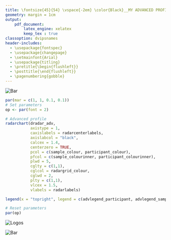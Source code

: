 ---
title: \fontsize{45}{54} \vspace{-2em} \color{Black}__MY ADVANCED PROFILE__
geometry: margin = 1cm
output:
    pdf_document:
        latex_engine: xelatex
        keep_tex : true
classoption: dvipsnames
header-includes:
  - \usepackage{fontspec}
  - \usepackage{changepage}
  - \setmainfont{Arial}
  - \usepackage{titling}
  - \pretitle{\begin{flushleft}}
  - \posttitle{\end{flushleft}}
  - \pagenumbering{gobble}
---
<!-- Decision-Making Profile
15.02.2022 -->
\vspace{-3.3em}

![Bar](bar.png){height=20%)}\

```{r chunk1, echo = FALSE, warning = FALSE, fig.align = "center", fig.width = 11, fig.height = 8}
par(mar = c(1, 1, 0.1, 0.1))
# Set parameters
op <- par(font = 2)

# Advanced profile
radarchart(dradar_adv,
           axistype = 1,
           caxislabels = radarcenterlabels,
           axislabcol = "black",
           calcex = 1.4,
           centerzero = TRUE,
           pcol = c(sample_colour, participant_colour),
           pfcol = c(sample_colourinner, participant_colourinner),
           plwd = 5,
           cglty = c(1,1),
           cglcol = radargrid_colour,
           cglwd = 2,
           plty = c(1,1),
           vlcex = 1.5,
           vlabels = radarlabels)

legend(x = "topright", legend = c(advlegend_participant, advlegend_sample), bty = "n", pch = 20, col = c(participant_colour, sample_colour), cex = 1.2, pt.cex = 4)

# Reset parameters
par(op)
```
\begin{adjustwidth}{50pt}{50pt}
This graph shows how you have scored in comparison to the average febfaster who took part in the study (shown in yellow). Your score and the average febfaster's score is shown in relation to a normative Australian sample, taken from a BrainPark research study. For example, if your risk-taking score is 75 and the febfaster average score is 60 that means your risk-taking propensity is higher than 75 per cent of Australians but only 60 per cent higher than the average febfaster. These scores are based on your responses on the day and may change over time or in differing circumstances.
\end{adjustwidth}

![Logos](logo.png)\

![Bar](bar.png)\